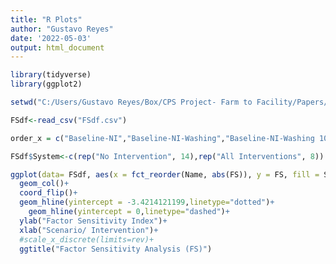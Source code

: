 ```yaml
---
title: "R Plots"
author: "Gustavo Reyes"
date: '2022-05-03'
output: html_document
---
```


```r
library(tidyverse)
library(ggplot2)

setwd("C:/Users/Gustavo Reyes/Box/CPS Project- Farm to Facility/Papers/CSV Data")
```


```r
FSdf<-read_csv("FSdf.csv")
```

```r
order_x = c("Baseline-NI","Baseline-NI-Washing","Baseline-NI-Washing 10 ppm","Baseline-NI Holding","Baseline-NI Pre-cooling", "Baseline-NI PreWash","Baseline-NI Sanitation", "Baseline-NI PHS4d","Baseline-NI PHS4h","Baseline-NI Int","Baseline-NI HS", "Baseline-NI RS", "Baseline-NI FPS", "Baseline-NI CS", "Baseline-AI","Baseline-AI PHS4d","Baseline-AI PHS4h", "Baseline-AI PHSInt", "Baseline-AI HS", "Baseline-AI RS", "Baseline-AI FPS", "Baseline-AI CS")

FSdf$System<-c(rep("No Intervention", 14),rep("All Interventions", 8))

ggplot(data= FSdf, aes(x = fct_reorder(Name, abs(FS)), y = FS, fill = System))+
  geom_col()+
  coord_flip()+
  geom_hline(yintercept = -3.4214121199,linetype="dotted")+
    geom_hline(yintercept = 0,linetype="dashed")+
  ylab("Factor Sensitivity Index")+
  xlab("Scenario/ Intervention")+
  #scale_x_discrete(limits=rev)+
  ggtitle("Factor Sensitivity Analysis (FS)")


```

